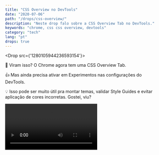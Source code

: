 ```yaml
---
title: "CSS Overview no DevTools"
date: "2020-07-06"
path: "/drops/css-overview/"
description: "Neste drop falo sobre a CSS Overview Tab no DevTools."
keywords: "chrome, css css overview, devtools"
category: "tech"
lang: "pt"
drops: true
---
```



<Drop src={'1280105944236593154'}>

🎨 Viram isso? O Chrome agora tem uma CSS Overview Tab.

👍 Mas ainda precisa ativar em Experimentos nas configurações do DevTools.

💡 Isso pode ser muito útil pra montar temas, validar Style Guides e evitar aplicação de cores incorretas. Gostei, viu?

<Video src="https://video.twimg.com/ext_tw_video/1280105926851207170/pu/vid/1124x720/x51QDVhd3cTIir-d.mp4?tag=10" />

</Drop>
